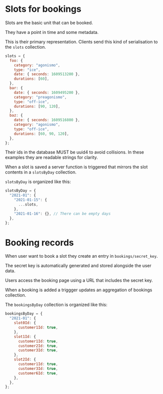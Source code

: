 
<Meta title="Slots" />

# Slots for bookings

Slots are the basic unit that can be booked.

They have a point in time and some metadata.

This is their primary representation. Clients send this kind of serialisation to the `slots` collection.

```javascript
slots = {
  foo: {
    category: "agonismo",
    type: "ice",
    date: { seconds: 1609513200 },
    durations: [60],
  },
  bar: {
    date: { seconds: 1609495200 },
    category: "preagonismo",
    type: "off-ice",
    durations: [90, 120],
  },
  baz: {
    date: { seconds: 1609516800 },
    category: "agonismo",
    type: "off-ice",
    durations: [60, 90, 120],
  },
};
```

Their ids in the database MUST be uuid4 to avoid collisions. In these examples they are readable strings for clarity.

When a slot is saved a server function is triggered that mirrors the slot contents in a `slotsByDay` collection.

`slotsByDay` is organized like this:

```javascript
slotsByDay = {
  "2021-01": {
    "2021-01-15": {
      ...slots,
    },
    "2021-01-16": {}, // There can be empty days
  },
};
```

# Booking records

When user want to book a slot they create an entry in `bookings/secret_key`.

The secret key is automatically generated and stored alongside the user data.

Users access the booking page using a URL that includes the secret key.

When a booking is added a triggger updates an aggregation of bookings collection.

The `bookingsByDay` collection is organized like this:

```javascript
bookingsByDay = {
  "2021-01": {
    slot0Id: {
      customer1Id: true,
    },
    slot1Id: {
      customer1Id: true,
      customer2Id: true,
      customer3Id: true,
    },
    slot2Id: {
      customer1Id: true,
      customer3Id: true,
      customer6Id: true,
    },
  },
};
```
